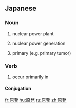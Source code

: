 ==Japanese==
{{ja-kanjitab|げん|はつ|yomi=on|k2=ぱつ}}

===Noun===
{{ja-noun|げんぱつ}}
# {{abbreviation of|原子力発電所|lang=ja|skey=けんぱつ}} nuclear power plant
# {{abbreviation of|原子力発電|lang=ja}} nuclear power generation
# {{lb|ja|medicine|sort=けんぱつ'}} primary (e.g. primary tumor)

===Verb===
{{ja-verb-suru|げんぱつ}}

# {{lb|ja|medicine|sort=けんぱつ'}} occur primarily in

====Conjugation====
{{ja-suru|げんぱつ}}

[[fr:原発]]
[[hu:原発]]
[[ru:原発]]
[[zh:原発]]